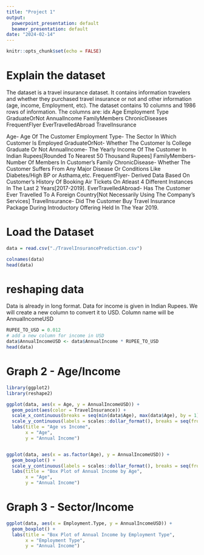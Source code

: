 ```yaml
---
title: "Project 1"
output:
  powerpoint_presentation: default
  beamer_presentation: default
date: "2024-02-14"
---
```


```r
knitr::opts_chunk$set(echo = FALSE)
```




<!-- Load the Dataset
For instance, If you're using a sample dataset like "mtcars," load it using data(mtcars)

Or if you are using a CSV dataset in R, you can use the ‘read.csv’ function, which is part of the base R package.

data <- read.csv("your_file_path.csv")
 

Create at least four different types of ggplot visualizations for the selected variables:
Example, If applicable:

Create a histogram to visualize the distribution of the selected numeric variable. You are encouraged to experiment with bin sizes and labels.
Create a box plot to visualize the median, quartiles, and potential outliers of the selected numeric variable.
Create a density plot to visualize the probability density of the selected numeric variable.
Create a bar plot to visualize the count distribution of the selected categorical variable.
 

Prepare a write-up accompanying your codes, describe the insights you've gained from each plot. -->
 
 
 
# Explain the dataset
The dataset is a travel insurance dataset. It contains information travelers and whether they purchased travel insurance or not and other information (age, income, Employment, etc). 
The dataset contains 10 columns and 1986 rows of information. The columns are:
idx	Age	Employment Type	GraduateOrNot	AnnualIncome	FamilyMembers	ChronicDiseases	FrequentFlyer	EverTravelledAbroad	TravelInsurance

Age- Age Of The Customer
Employment Type- The Sector In Which Customer Is Employed
GraduateOrNot- Whether The Customer Is College Graduate Or Not
AnnualIncome- The Yearly Income Of The Customer In Indian Rupees[Rounded To Nearest 50 Thousand Rupees]
FamilyMembers- Number Of Members In Customer's Family
ChronicDisease- Whether The Customer Suffers From Any Major Disease Or Conditions Like Diabetes/High BP or Asthama,etc.
FrequentFlyer- Derived Data Based On Customer's History Of Booking Air Tickets On Atleast 4 Different Instances In The Last 2 Years[2017-2019].
EverTravelledAbroad- Has The Customer Ever Travelled To A Foreign Country[Not Necessarily Using The Company's Services]
TravelInsurance- Did The Customer Buy Travel Insurance Package During Introductory Offering Held In The Year 2019.


# Load the Dataset 
```r
data = read.csv("./TravelInsurancePrediction.csv")

colnames(data)
head(data)

```


# reshaping data 
Data is already in long format. 
Data for income is given in Indian Rupees. We will create a new column to convert it to USD. Column name will be AnnualIncomeUSD
```r
RUPEE_TO_USD = 0.012
# add a new column for income in USD
data$AnnualIncomeUSD <- data$AnnualIncome * RUPEE_TO_USD
head(data)

```

# Graph 2 - Age/Income
```r
library(ggplot2)
library(reshape2)

ggplot(data, aes(x = Age, y = AnnualIncomeUSD)) +
  geom_point(aes(color = TravelInsurance)) +
  scale_x_continuous(breaks = seq(min(data$Age), max(data$Age), by = 1)) +  # Sets the x-axis breaks to increment by 1
  scale_y_continuous(labels = scales::dollar_format(), breaks = seq(from = min(data$AnnualIncomeUSD), to = max(data$AnnualIncomeUSD), by = 50000)) +  # Formats the y-axis labels as dollars and sets breaks
  labs(title = "Age vs Income",
       x = "Age",
       y = "Annual Income")


ggplot(data, aes(x = as.factor(Age), y = AnnualIncomeUSD)) +
  geom_boxplot() +
  scale_y_continuous(labels = scales::dollar_format(), breaks = seq(from = min(data$AnnualIncomeUSD), to = max(data$AnnualIncomeUSD), by = 50000)) +  # Formats the y-axis labels as dollars and sets breaks
  labs(title = "Box Plot of Annual Income by Age",
       x = "Age",
       y = "Annual Income")
```


# Graph 3 - Sector/Income 
```r

ggplot(data, aes(x = Employment.Type, y = AnnualIncomeUSD)) +
  geom_boxplot() +
  labs(title = "Box Plot of Annual Income by Employment Type",
       x = "Employment Type",
       y = "Annual Income")



```




 
